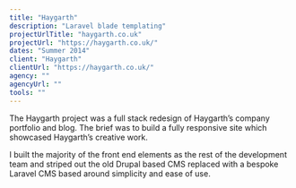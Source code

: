 ```yaml
---
title: "Haygarth"
description: "Laravel blade templating"
projectUrlTitle: "haygarth.co.uk"
projectUrl: "https://haygarth.co.uk/"
dates: "Summer 2014"
client: "Haygarth"
clientUrl: "https://haygarth.co.uk/"
agency: ""
agencyUrl: ""
tools: ""
---
```


The Haygarth project was a full stack redesign of Haygarth’s company portfolio and blog. The brief was to build a fully responsive site which showcased Haygarth’s creative work.

I built the majority of the front end elements as the rest of the development team and striped out the old Drupal based CMS replaced with a bespoke Laravel CMS based around simplicity and ease of use.

